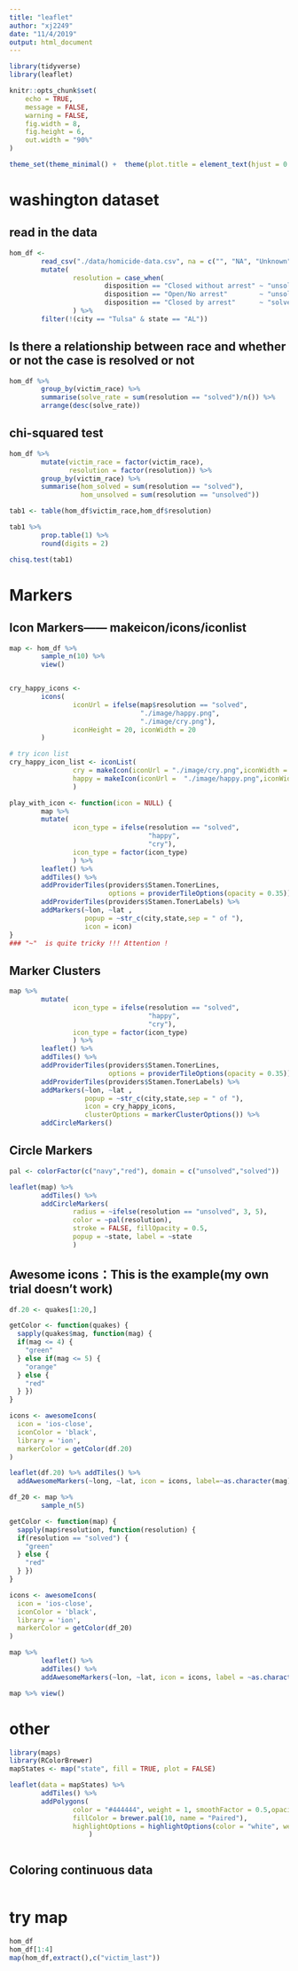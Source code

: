 ```yaml
---
title: "leaflet"
author: "xj2249"
date: "11/4/2019"
output: html_document
---
```


```r
library(tidyverse)
library(leaflet)

knitr::opts_chunk$set(
	echo = TRUE,
	message = FALSE,
	warning = FALSE,
	fig.width = 8, 
	fig.height = 6,
	out.width = "90%"
)

theme_set(theme_minimal() +  theme(plot.title = element_text(hjust = 0.5))) 
```

# washington dataset
## read in the data 
```r
hom_df <- 
        read_csv("./data/homicide-data.csv", na = c("", "NA", "Unknown")) %>% 
        mutate(
                resolution = case_when(
                        disposition == "Closed without arrest" ~ "unsolved",
                        disposition == "Open/No arrest"        ~ "unsolved",
                        disposition == "Closed by arrest"      ~ "solved")
                ) %>% 
        filter(!(city == "Tulsa" & state == "AL"))
```

## Is there a relationship between race and whether or not the case is resolved or not
```r
hom_df %>% 
        group_by(victim_race) %>% 
        summarise(solve_rate = sum(resolution == "solved")/n()) %>% 
        arrange(desc(solve_rate))
```

## chi-squared test
```r
hom_df %>% 
        mutate(victim_race = factor(victim_race),
               resolution = factor(resolution)) %>% 
        group_by(victim_race) %>% 
        summarise(hom_solved = sum(resolution == "solved"),
                  hom_unsolved = sum(resolution == "unsolved")) 

tab1 <- table(hom_df$victim_race,hom_df$resolution) 

tab1 %>% 
        prop.table(1) %>% 
        round(digits = 2) 

chisq.test(tab1)
```

# Markers
## Icon Markers—— makeicon/icons/iconlist
```r
map <- hom_df %>% 
        sample_n(10) %>% 
        view()


cry_happy_icons <-
        icons(
                iconUrl = ifelse(map$resolution == "solved",
                                 "./image/happy.png",
                                 "./image/cry.png"),
                iconHeight = 20, iconWidth = 20
        )

# try icon list
cry_happy_icon_list <- iconList(
                cry = makeIcon(iconUrl = "./image/cry.png",iconWidth = 20, iconHeight = 20 ), 
                happy = makeIcon(iconUrl =  "./image/happy.png",iconWidth = 20, iconHeight = 20 )
                )

play_with_icon <- function(icon = NULL) {
        map %>% 
        mutate(
                icon_type = ifelse(resolution == "solved",
                                   "happy", 
                                   "cry"),
                icon_type = factor(icon_type)
                ) %>% 
        leaflet() %>% 
        addTiles() %>% 
        addProviderTiles(providers$Stamen.TonerLines,
                         options = providerTileOptions(opacity = 0.35)) %>%
        addProviderTiles(providers$Stamen.TonerLabels) %>% 
        addMarkers(~lon, ~lat , 
                   popup = ~str_c(city,state,sep = " of "), 
                   icon = icon)
}
### "~"  is quite tricky !!! Attention !
```

## Marker Clusters
```r
map %>% 
        mutate(
                icon_type = ifelse(resolution == "solved",
                                   "happy", 
                                   "cry"),
                icon_type = factor(icon_type)
                ) %>% 
        leaflet() %>% 
        addTiles() %>% 
        addProviderTiles(providers$Stamen.TonerLines,
                         options = providerTileOptions(opacity = 0.35)) %>%
        addProviderTiles(providers$Stamen.TonerLabels) %>% 
        addMarkers(~lon, ~lat , 
                   popup = ~str_c(city,state,sep = " of "), 
                   icon = cry_happy_icons,
                   clusterOptions = markerClusterOptions()) %>% 
        addCircleMarkers()
```

## Circle Markers
```r
pal <- colorFactor(c("navy","red"), domain = c("unsolved","solved"))

leaflet(map) %>% 
        addTiles() %>%
        addCircleMarkers(
                radius = ~ifelse(resolution == "unsolved", 3, 5),
                color = ~pal(resolution),
                stroke = FALSE, fillOpacity = 0.5,
                popup = ~state, label = ~state
                )

```


## Awesome icons：This is the example(my own trial doesn't work)
```r
df.20 <- quakes[1:20,]

getColor <- function(quakes) {
  sapply(quakes$mag, function(mag) {
  if(mag <= 4) {
    "green"
  } else if(mag <= 5) {
    "orange"
  } else {
    "red"
  } })
}

icons <- awesomeIcons(
  icon = 'ios-close',
  iconColor = 'black',
  library = 'ion',
  markerColor = getColor(df.20)
)

leaflet(df.20) %>% addTiles() %>%
  addAwesomeMarkers(~long, ~lat, icon = icons, label=~as.character(mag))
```

```r
df_20 <- map %>% 
        sample_n(5)

getColor <- function(map) {
  sapply(map$resolution, function(resolution) {
  if(resolution == "solved") {
    "green"
  } else {
    "red"
  } })
}

icons <- awesomeIcons(
  icon = 'ios-close',
  iconColor = 'black',
  library = 'ion',
  markerColor = getColor(df_20)
)

map %>% 
        leaflet() %>% 
        addTiles() %>% 
        addAwesomeMarkers(~lon, ~lat, icon = icons, label = ~as.character(resolution))

map %>% view()
```





# other 
```r
library(maps)
library(RColorBrewer)
mapStates <- map("state", fill = TRUE, plot = FALSE)

leaflet(data = mapStates) %>% 
        addTiles() %>% 
        addPolygons(
                color = "#444444", weight = 1, smoothFactor = 0.5,opacity = 1.0, fillOpacity = 0.5,
                fillColor = brewer.pal(10, name = "Paired"), 
                highlightOptions = highlightOptions(color = "white", weight = 1, bringToFront = TRUE)
                    )



```

## Coloring continuous data
```r


```

# try map 
```r
hom_df
hom_df[1:4]
map(hom_df,extract(),c("victim_last"))
```




